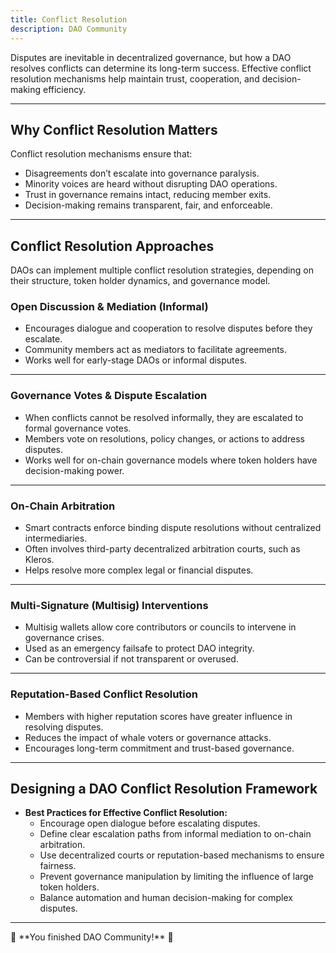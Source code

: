 ```yaml
---
title: Conflict Resolution
description: DAO Community
---
```


Disputes are inevitable in decentralized governance, but how a DAO resolves conflicts can determine its long-term success. Effective conflict resolution mechanisms help maintain trust, cooperation, and decision-making efficiency.

---

## Why Conflict Resolution Matters  

Conflict resolution mechanisms ensure that:  
- Disagreements don’t escalate into governance paralysis.  
- Minority voices are heard without disrupting DAO operations.  
- Trust in governance remains intact, reducing member exits.  
- Decision-making remains transparent, fair, and enforceable. 

---

## Conflict Resolution Approaches  

DAOs can implement multiple conflict resolution strategies, depending on their structure, token holder dynamics, and governance model.  

### Open Discussion & Mediation (Informal)  
- Encourages dialogue and cooperation to resolve disputes before they escalate.  
- Community members act as mediators to facilitate agreements.  
- Works well for early-stage DAOs or informal disputes.  

---

### Governance Votes & Dispute Escalation  
- When conflicts cannot be resolved informally, they are escalated to formal governance votes.  
- Members vote on resolutions, policy changes, or actions to address disputes.  
- Works well for on-chain governance models where token holders have decision-making power.  

---

### On-Chain Arbitration  
- Smart contracts enforce binding dispute resolutions without centralized intermediaries.  
- Often involves third-party decentralized arbitration courts, such as Kleros.  
- Helps resolve more complex legal or financial disputes.  

---

### Multi-Signature (Multisig) Interventions  
- Multisig wallets allow core contributors or councils to intervene in governance crises.  
- Used as an emergency failsafe to protect DAO integrity.  
- Can be controversial if not transparent or overused.  

---

### Reputation-Based Conflict Resolution  
- Members with higher reputation scores have greater influence in resolving disputes.  
- Reduces the impact of whale voters or governance attacks.  
- Encourages long-term commitment and trust-based governance.  

---

## Designing a DAO Conflict Resolution Framework  

- **Best Practices for Effective Conflict Resolution:**  
  - Encourage open dialogue before escalating disputes.  
  - Define clear escalation paths from informal mediation to on-chain arbitration.  
  - Use decentralized courts or reputation-based mechanisms to ensure fairness.  
  - Prevent governance manipulation by limiting the influence of large token holders.  
  - Balance automation and human decision-making for complex disputes.  

---

<div style={{ textAlign: 'center' }}>
🔖 **You finished DAO Community!** 🔖
</div>
